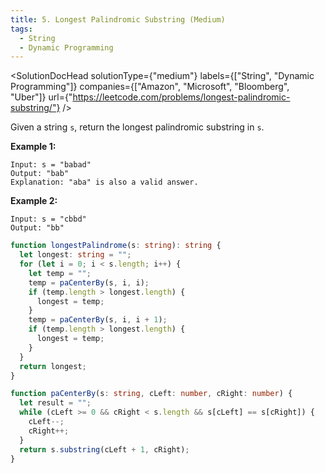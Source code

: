 ```yaml
---
title: 5. Longest Palindromic Substring (Medium)
tags:
  - String
  - Dynamic Programming
---
```



<SolutionDocHead
  solutionType={"medium"}
  labels={["String", "Dynamic Programming"]}
  companies={["Amazon", "Microsoft", "Bloomberg", "Uber"]}
  url={"https://leetcode.com/problems/longest-palindromic-substring/"}
/>

Given a string `s`, return the longest palindromic substring in `s`.

<b>Example 1:</b>

```
Input: s = "babad"
Output: "bab"
Explanation: "aba" is also a valid answer.
```

<b>Example 2:</b>

```
Input: s = "cbbd"
Output: "bb"
```

```ts title=solution.ts
function longestPalindrome(s: string): string {
  let longest: string = "";
  for (let i = 0; i < s.length; i++) {
    let temp = "";
    temp = paCenterBy(s, i, i);
    if (temp.length > longest.length) {
      longest = temp;
    }
    temp = paCenterBy(s, i, i + 1);
    if (temp.length > longest.length) {
      longest = temp;
    }
  }
  return longest;
}

function paCenterBy(s: string, cLeft: number, cRight: number) {
  let result = "";
  while (cLeft >= 0 && cRight < s.length && s[cLeft] == s[cRight]) {
    cLeft--;
    cRight++;
  }
  return s.substring(cLeft + 1, cRight);
}
```
